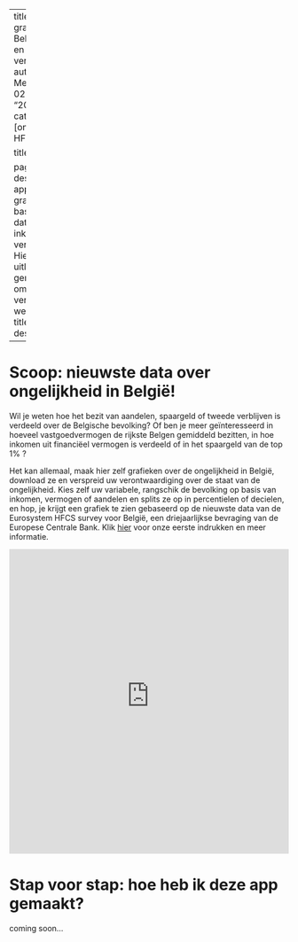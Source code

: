 
---
title: "Genereer grafieken over de Belgische inkomens- en vermogensongelijkheid"
author: "Bakou Mertens"
date: "2023-02-21"
date-modified: "2023-02-21"
categories: [ongelijkheid, app, HFCS]

title-block-banner: true

page-layout: full
description: Met deze app kun je zelf grafieken genereren op basis van de nieuwste data over de Belgische inkomens- en vermogensongelijkheid. Hieronder zal ik ook uitleggen hoe de app is gemaakt. Suggesties om deze code te verbeteren altijd welkom!
fields: [date, title, author, description]
---
 
# Scoop: nieuwste data over ongelijkheid in België!

Wil je weten hoe het bezit van aandelen, spaargeld of tweede verblijven is verdeeld over de Belgische bevolking? Of ben je meer geïnteresseerd in hoeveel vastgoedvermogen de rijkste Belgen gemiddeld bezitten, in hoe inkomen uit financiëel vermogen is verdeeld of in het spaargeld van de top 1% ?

Het kan allemaal, maak hier zelf grafieken over de ongelijkheid in België, download ze en verspreid uw verontwaardiging over de staat van de ongelijkheid. Kies zelf uw variabele, rangschik de bevolking op basis van inkomen, vermogen of aandelen en splits ze op in percentielen of decielen, en hop, je krijgt een grafiek te zien gebaseerd op de nieuwste data van de Eurosystem HFCS survey voor België, een driejaarlijkse bevraging van de Europese Centrale Bank. Klik [hier](https://beconblog.quarto.pub/posts/OngelijkheidHFCS/) voor onze eerste indrukken en meer informatie.

```{=html}
 <iframe id="NEW" src="https://bakoumertens.shinyapps.io/HFCS/" style="border: none; width: 100%; height: 550px; overflow:auto" frameborder="0"></iframe>
```

#  Stap voor stap: hoe heb ik deze app gemaakt?
coming soon...